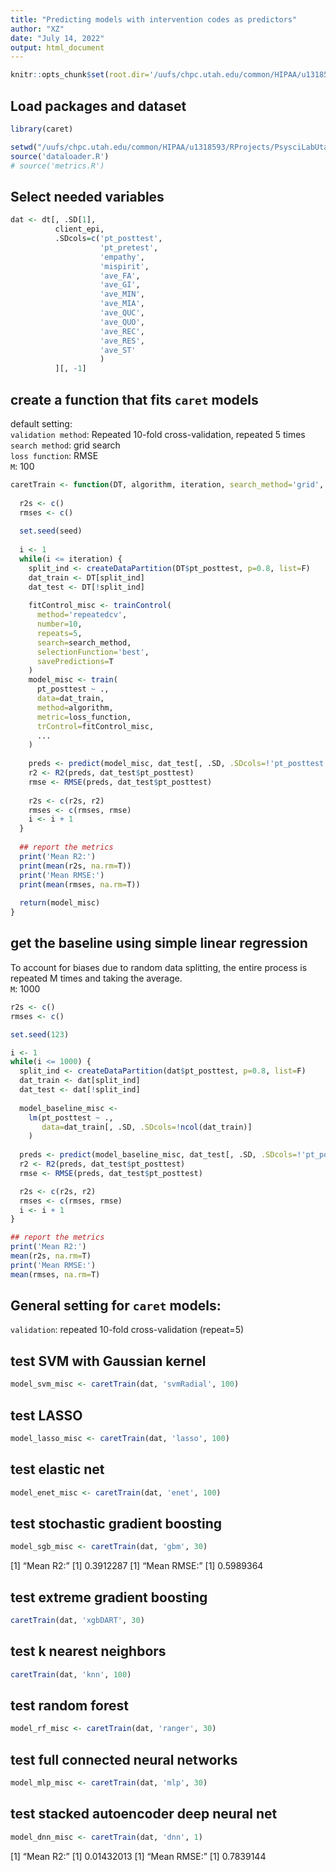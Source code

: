 ```yaml
---
title: "Predicting models with intervention codes as predictors"
author: "XZ"
date: "July 14, 2022"
output: html_document
---
```


```r
knitr::opts_chunk$set(root.dir='/uufs/chpc.utah.edu/common/HIPAA/u1318593/RProjects/PsysciLabUtah/DEPTH')
```

## Load packages and dataset
```r
library(caret)

setwd("/uufs/chpc.utah.edu/common/HIPAA/u1318593/RProjects/PsysciLabUtah/DEPTH")
source('dataloader.R')
# source('metrics.R')
```

## Select needed variables
```r
dat <- dt[, .SD[1],
          client_epi,
          .SDcols=c('pt_posttest', 
                    'pt_pretest', 
                    'empathy',
                    'mispirit',
                    'ave_FA', 
                    'ave_GI', 
                    'ave_MIN', 
                    'ave_MIA', 
                    'ave_QUC', 
                    'ave_QUO', 
                    'ave_REC',
                    'ave_RES', 
                    'ave_ST'
                    )
          ][, -1]
```

## create a function that fits `caret` models
default setting:  
`validation method`: Repeated 10-fold cross-validation, repeated 5 times  
`search method`: grid search  
`loss function`: RMSE  
`M`: 100

```r
caretTrain <- function(DT, algorithm, iteration, search_method='grid', loss_function='RMSE', seed=123, ...) {
  
  r2s <- c()
  rmses <- c()
  
  set.seed(seed)
  
  i <- 1
  while(i <= iteration) {
    split_ind <- createDataPartition(DT$pt_posttest, p=0.8, list=F)
    dat_train <- DT[split_ind]
    dat_test <- DT[!split_ind]
    
    fitControl_misc <- trainControl(
      method='repeatedcv',
      number=10,
      repeats=5,
      search=search_method,
      selectionFunction='best',
      savePredictions=T
    )
    model_misc <- train(
      pt_posttest ~ .,
      data=dat_train,
      method=algorithm,
      metric=loss_function,
      trControl=fitControl_misc,
      ...
    )
    
    preds <- predict(model_misc, dat_test[, .SD, .SDcols=!'pt_posttest'])
    r2 <- R2(preds, dat_test$pt_posttest)
    rmse <- RMSE(preds, dat_test$pt_posttest)
  
    r2s <- c(r2s, r2)
    rmses <- c(rmses, rmse)
    i <- i + 1
  }
  
  ## report the metrics
  print('Mean R2:')
  print(mean(r2s, na.rm=T))
  print('Mean RMSE:')
  print(mean(rmses, na.rm=T))
  
  return(model_misc)
}
```

## get the baseline using simple linear regression  
To account for biases due to random data splitting, the entire process is repeated M times and taking the average.  
`M`: 1000

```r
r2s <- c()
rmses <- c()

set.seed(123)

i <- 1
while(i <= 1000) {
  split_ind <- createDataPartition(dat$pt_posttest, p=0.8, list=F)
  dat_train <- dat[split_ind]
  dat_test <- dat[!split_ind]
  
  model_baseline_misc <- 
    lm(pt_posttest ~ .,
       data=dat_train[, .SD, .SDcols=!ncol(dat_train)]
    )
  
  preds <- predict(model_baseline_misc, dat_test[, .SD, .SDcols=!'pt_posttest'])
  r2 <- R2(preds, dat_test$pt_posttest)
  rmse <- RMSE(preds, dat_test$pt_posttest)

  r2s <- c(r2s, r2)
  rmses <- c(rmses, rmse)
  i <- i + 1
}

## report the metrics
print('Mean R2:')
mean(r2s, na.rm=T)
print('Mean RMSE:')
mean(rmses, na.rm=T)
```

## General setting for `caret` models:  
`validation`: repeated 10-fold cross-validation (repeat=5)  

## test SVM with Gaussian kernel
```r
model_svm_misc <- caretTrain(dat, 'svmRadial', 100)
```

## test LASSO
```r
model_lasso_misc <- caretTrain(dat, 'lasso', 100)
```

## test elastic net
```r
model_enet_misc <- caretTrain(dat, 'enet', 100)
```

## test stochastic gradient boosting
```r
model_sgb_misc <- caretTrain(dat, 'gbm', 30)
```
[1] "Mean R2:"
[1] 0.3912287
[1] "Mean RMSE:"
[1] 0.5989364

## test extreme gradient boosting
```r
caretTrain(dat, 'xgbDART', 30)
```

## test k nearest neighbors
```r
caretTrain(dat, 'knn', 100)
```

## test random forest
```r
model_rf_misc <- caretTrain(dat, 'ranger', 30)
```

## test full connected neural networks
```r
model_mlp_misc <- caretTrain(dat, 'mlp', 30)
```

## test stacked autoencoder deep neural net
```r
model_dnn_misc <- caretTrain(dat, 'dnn', 1)
```
[1] "Mean R2:"
[1] 0.01432013
[1] "Mean RMSE:"
[1] 0.7839144

